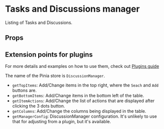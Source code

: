 

<Meta of={DiscussionManager} />

# Tasks and Discussions manager

Listing of Tasks and Discussions.

## Props

<ArgTypes />

## Extension points for plugins

For more details and examples on how to use them, check out [Plugins guide](..?path=/docs/guide-plugins--docs)

The name of the Pinia store is `DiscussionManager`.

- `getTopItems`: Add/Change items in the top right, where the `Seach` and `Add` buttons are.
- `getBottomItems`: Add/Change items in the bottom left of the table.
- `getItemActions`: Add/Change the list of actions that are displayed after clicking the 3 dots button.
- `getColumns`: Add/Change the columns being displayed in the table.
- `getManagerConfig`: DiscussionManager configuration. It's unlikely to use that for adjusting from a plugin, but it's available.
